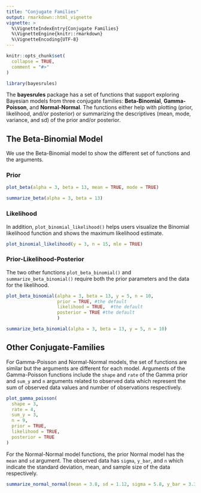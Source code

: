 ```yaml
---
title: "Conjugate Families"
output: rmarkdown::html_vignette
vignette: >
  %\VignetteIndexEntry{Conjugate Families}
  %\VignetteEngine{knitr::rmarkdown}
  %\VignetteEncoding{UTF-8}
---
```


```r
knitr::opts_chunk$set(
  collapse = TRUE,
  comment = "#>"
)
```

```r
library(bayesrules)
```

The **bayesrules** package has a set of functions that support exploring Bayesian models from three conjugate families: **Beta-Binomial**, **Gamma-Poisson**, and **Normal-Normal**. 
The functions either help with plotting (prior, likelihood, and/or posterior) or summarizing the descriptives (mean, mode, variance, and sd) of the prior and/or posterior. 

## The Beta-Binomial Model

We use the Beta-Binomial model to show the different set of functions and the arguments.

### Prior

```r
plot_beta(alpha = 3, beta = 13, mean = TRUE, mode = TRUE)
```

```r
summarize_beta(alpha = 3, beta = 13)
```


### Likelihood

In addition, `plot_binomial_likelihood()` helps users visualize the Binomial likelihood function and shows the maximum likelihood estimate.

```r
plot_binomial_likelihood(y = 3, n = 15, mle = TRUE)
```



### Prior-Likelihood-Posterior

The two other functions `plot_beta_binomial()` and `summarize_beta_binomial()` require both the prior parameters and the data for the likelihood. 

```r
plot_beta_binomial(alpha = 3, beta = 13, y = 5, n = 10, 
                   prior = TRUE, #the default 
                   likelihood = TRUE,  #the default
                   posterior = TRUE #the default
                   )
```

```r
summarize_beta_binomial(alpha = 3, beta = 13, y = 5, n = 10)
```

## Other Conjugate-Families

For Gamma-Poisson and Normal-Normal models, the set of functions are similar but the arguments are different for each model. Arguments of the Gamma-Poisson functions include the `shape` and `rate` of the Gamma prior and `sum_y` and `n` arguments related to observed data which represent the sum of observed data values and number of observations respectively.

```r
plot_gamma_poisson(
  shape = 3,
  rate = 4,
  sum_y = 3,
  n = 9,
  prior = TRUE,
  likelihood = TRUE,
  posterior = TRUE
)
```

For the Normal-Normal model functions, the prior Normal model has the `mean` and `sd` argument. The observed data has `sigma`, `y_bar`, and `n` which indicate the standard deviation, mean, and sample size of the data respectively.

```r
summarize_normal_normal(mean = 3.8, sd = 1.12, sigma = 5.8, y_bar = 3.35, n = 8)
```

